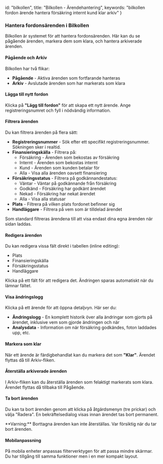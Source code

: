 
  id: "bilkollen",
  title: "Bilkollen - Ärendehantering",
  keywords: "bilkollen fordon ärende hantera försäkring internt kund klar arkiv"
}

### Hantera fordonsärenden i Bilkollen

Bilkollen är systemet för att hantera fordonsärenden. Här kan du se pågående ärenden, markera dem som klara, och hantera arkiverade ärenden.

#### Pågående och Arkiv

Bilkollen har två flikar:

- **Pågående** - Aktiva ärenden som fortfarande hanteras
- **Arkiv** - Avslutade ärenden som har markerats som klara

#### Lägga till nytt fordon

Klicka på **"Lägg till fordon"** för att skapa ett nytt ärende. Ange registreringsnumret och fyll i nödvändig information.

<AddVehicleDialogDemo />

#### Filtrera ärenden

Du kan filtrera ärenden på flera sätt:

- **Registreringsnummer** - Sök efter ett specifikt registreringsnummer. Sökningen sker i realtid.
- **Finansieringskälla** - Filtrera på:
  - Försäkring - Ärenden som bekostas av försäkring
  - Internt - Ärenden som bekostas internt
  - Kund - Ärenden som kunden betalar för
  - Alla - Visa alla ärenden oavsett finansiering
- **Försäkringsstatus** - Filtrera på godkännandestatus:
  - Väntar - Väntar på godkännande från försäkring
  - Godkänd - Försäkring har godkänt ärendet
  - Nekad - Försäkring har nekat ärendet
  - Alla - Visa alla statusar
- **Plats** - Filtrera på vilken plats fordonet befinner sig
- **Handläggare** - Filtrera på vem som är tilldelad ärendet

<HelpTip variant="info">
Som standard filtreras ärendena till att visa endast dina egna ärenden när sidan laddas.
</HelpTip>

#### Redigera ärenden

Du kan redigera vissa fält direkt i tabellen (inline editing):

- Plats
- Finansieringskälla
- Försäkringsstatus
- Handläggare

Klicka på ett fält för att redigera det. Ändringen sparas automatiskt när du lämnar fältet.

<InlineEditingDemo />

#### Visa ändringslogg

Klicka på ett ärende för att öppna detaljvyn. Här ser du:

- **Ändringslogg** - En komplett historik över alla ändringar som gjorts på ärendet, inklusive vem som gjorde ändringen och när
- **Analysdata** - Information om när försäkring godkändes, foton laddades upp, etc.

#### Markera som klar

När ett ärende är färdigbehandlat kan du markera det som **"Klar"**. Ärendet flyttas då till Arkiv-fliken.

#### Återställa arkiverade ärenden

I Arkiv-fliken kan du återställa ärenden som felaktigt markerats som klara. Ärendet flyttas då tillbaka till Pågående.

#### Ta bort ärenden

Du kan ta bort ärenden genom att klicka på åtgärdsmenyn (tre prickar) och välja "Radera". En bekräftelsedialog visas innan ärendet tas bort permanent.

<HelpTip variant="warning">
**Varning:** Borttagna ärenden kan inte återställas. Var försiktig när du tar bort ärenden.
</HelpTip>

#### Mobilanpassning

På mobila enheter anpassas filterverktygen för att passa mindre skärmar. Du har tillgång till samma funktioner men i en mer kompakt layout.
